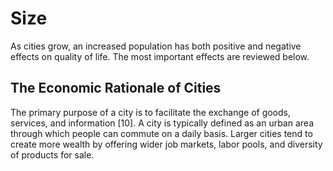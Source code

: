 # Size

As cities grow, an increased population has both positive and negative effects on quality of life. The most important effects are reviewed below.

## The Economic Rationale of Cities
The primary purpose of a city is to facilitate the exchange of goods, services, and information [10]. A city is typically defined as an urban area through which people can commute on a daily basis. Larger cities tend to create more wealth by offering wider job markets, labor pools, and diversity of products for sale.